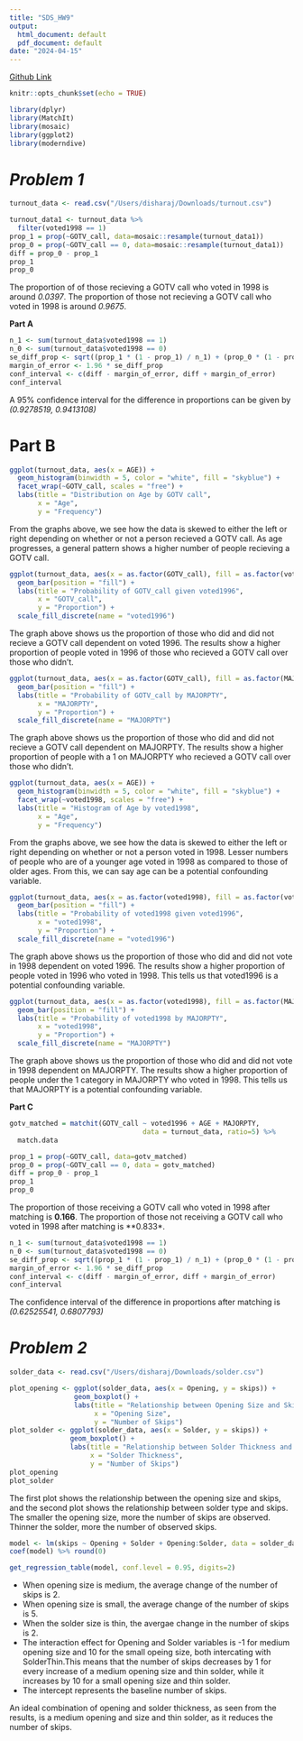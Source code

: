 ```yaml
---
title: "SDS_HW9"
output:
  html_document: default
  pdf_document: default
date: "2024-04-15"
---
```



[Github Link](https://github.com/Disharajj/SDS_HW9.git)

```r
knitr::opts_chunk$set(echo = TRUE)
```

```r
library(dplyr)
library(MatchIt)
library(mosaic)
library(ggplot2)
library(moderndive)
```

# *Problem 1*

```r
turnout_data <- read.csv("/Users/disharaj/Downloads/turnout.csv")
```

```r
turnout_data1 <- turnout_data %>%
  filter(voted1998 == 1)
prop_1 = prop(~GOTV_call, data=mosaic::resample(turnout_data1)) 
prop_0 = prop(~GOTV_call == 0, data=mosaic::resample(turnout_data1))
diff = prop_0 - prop_1
prop_1
prop_0
```
The proportion of of those recieving a GOTV call who voted in 1998 is around *0.0397*.
The proportion of those not recieving a GOTV call who voted in 1998 is around *0.9675*.

**Part A**

```r
n_1 <- sum(turnout_data$voted1998 == 1)
n_0 <- sum(turnout_data$voted1998 == 0)
se_diff_prop <- sqrt((prop_1 * (1 - prop_1) / n_1) + (prop_0 * (1 - prop_0) / n_0))
margin_of_error <- 1.96 * se_diff_prop
conf_interval <- c(diff - margin_of_error, diff + margin_of_error)
conf_interval
```

A 95% confidence interval for the difference in proportions can be given by *(0.9278519, 0.9413108)*

# **Part B**

```r
ggplot(turnout_data, aes(x = AGE)) +
  geom_histogram(binwidth = 5, color = "white", fill = "skyblue") +
  facet_wrap(~GOTV_call, scales = "free") +
  labs(title = "Distribution on Age by GOTV call",
       x = "Age",
       y = "Frequency")
```

From the graphs above, we see how the data is skewed to either the left or right depending on whether or not a person recieved a GOTV call. As age progresses, a general pattern shows a higher number of people recieving a GOTV call.

```r
ggplot(turnout_data, aes(x = as.factor(GOTV_call), fill = as.factor(voted1996))) +
  geom_bar(position = "fill") +
  labs(title = "Probability of GOTV_call given voted1996",
       x = "GOTV_call",
       y = "Proportion") +
  scale_fill_discrete(name = "voted1996")
```

The graph above shows us the proportion of those who did and did not recieve a GOTV call dependent on voted 1996. The results show a higher proportion of people voted in 1996 of those who recieved a GOTV call over those who didn't. 

```r
ggplot(turnout_data, aes(x = as.factor(GOTV_call), fill = as.factor(MAJORPTY))) +
  geom_bar(position = "fill") +
  labs(title = "Probability of GOTV_call by MAJORPTY",
       x = "MAJORPTY",
       y = "Proportion") +
  scale_fill_discrete(name = "MAJORPTY")
```

The graph above shows us the proportion of those who did and did not recieve a GOTV call dependent on MAJORPTY. The results show a higher proportion of people with a 1 on MAJORPTY who recieved a GOTV call over those who didn't.

```r
ggplot(turnout_data, aes(x = AGE)) +
  geom_histogram(binwidth = 5, color = "white", fill = "skyblue") +
  facet_wrap(~voted1998, scales = "free") +
  labs(title = "Histogram of Age by voted1998",
       x = "Age",
       y = "Frequency")
```

From the graphs above, we see how the data is skewed to either the left or right depending on whether or not a person voted in 1998. Lesser numbers of people who are of a younger age voted in 1998 as compared to those of older ages.
From this, we can say age can be a potential confounding variable. 

```r
ggplot(turnout_data, aes(x = as.factor(voted1998), fill = as.factor(voted1996))) +
  geom_bar(position = "fill") +
  labs(title = "Probability of voted1998 given voted1996",
       x = "voted1998",
       y = "Proportion") +
  scale_fill_discrete(name = "voted1996")
```
The graph above shows us the proportion of those who did and did not vote in 1998 dependent on voted 1996. The results show a higher proportion of people voted in 1996 who voted in 1998.
This tells us that voted1996 is a potential confounding variable. 

```r
ggplot(turnout_data, aes(x = as.factor(voted1998), fill = as.factor(MAJORPTY))) +
  geom_bar(position = "fill") +
  labs(title = "Probability of voted1998 by MAJORPTY",
       x = "voted1998",
       y = "Proportion") +
  scale_fill_discrete(name = "MAJORPTY")
```

The graph above shows us the proportion of those who did and did not vote in 1998 dependent on MAJORPTY. The results show a higher proportion of people under the 1 category in MAJORPTY who voted in 1998.
This tells us that MAJORPTY is a potential confounding variable. 

**Part C**

```r
gotv_matched = matchit(GOTV_call ~ voted1996 + AGE + MAJORPTY,
                                 data = turnout_data, ratio=5) %>%
  match.data
```

```r
prop_1 = prop(~GOTV_call, data=gotv_matched)
prop_0 = prop(~GOTV_call == 0, data = gotv_matched)
diff = prop_0 - prop_1
prop_1
prop_0
```
The proportion of those receiving a GOTV call who voted in 1998 after matching is **0.166**. The proportion of those not receiving a GOTV call who voted in 1998 after matching is **0.833*. 

```r
n_1 <- sum(turnout_data$voted1998 == 1)
n_0 <- sum(turnout_data$voted1998 == 0)
se_diff_prop <- sqrt((prop_1 * (1 - prop_1) / n_1) + (prop_0 * (1 - prop_0) / n_0))
margin_of_error <- 1.96 * se_diff_prop
conf_interval <- c(diff - margin_of_error, diff + margin_of_error)
conf_interval
```

The confidence interval of the difference in proportions after matching is *(0.62525541, 0.6807793)*

# *Problem 2*

```r
solder_data <- read.csv("/Users/disharaj/Downloads/solder.csv")
```

```r
plot_opening <- ggplot(solder_data, aes(x = Opening, y = skips)) +
                geom_boxplot() +
                labs(title = "Relationship between Opening Size and Skips",
                     x = "Opening Size",
                     y = "Number of Skips")
plot_solder <- ggplot(solder_data, aes(x = Solder, y = skips)) +
               geom_boxplot() +
               labs(title = "Relationship between Solder Thickness and Skips",
                    x = "Solder Thickness",
                    y = "Number of Skips")
plot_opening
plot_solder
```
The first plot shows the relationship between the opening size and skips, and the second plot shows the relationship between solder type and skips. The smaller the opening size, more the number of skips are observed. Thinner the solder, more the number of observed skips. 

```r
model <- lm(skips ~ Opening + Solder + Opening:Solder, data = solder_data)
coef(model) %>% round(0)
```

```r
get_regression_table(model, conf.level = 0.95, digits=2)
```

- When opening size is medium, the average change of the number of skips is 2. 
- When opening size is small, the average change of the number of skips is 5. 
- When the solder size is thin, the avergae change in the number of skips is 2.
- The interaction effect for Opening and Solder variables is -1 for medium opening size and 10 for the small opeing size, both intercating with SolderThin.This means that the number of skips decreases by 1 for every increase of a medium opening size and thin solder, while it increases by 10 for a small opening size and thin solder. 
- The intercept represents the baseline number of skips.

An ideal combination of opening and solder thickness, as seen from the results, is a medium opening and size and thin solder, as it reduces the number of skips. 
